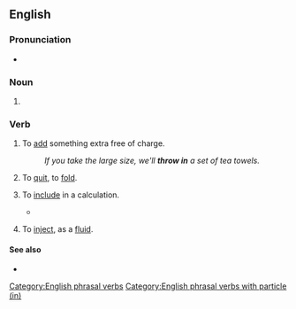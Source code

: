 {{also|throw-in|throwin'}}

==English==

===Pronunciation===
* {{audio|en|En-au-throw in.ogg|Audio (AU)}}

===Noun===
{{en-noun|-}}

# {{alternative form of|en|throw-in}}

===Verb===
{{head|en|verb}}

# {{lb|en|idiomatic}} To [[add]] something extra free of charge.
#: ''If you take the large size, we'll '''throw in''' a set of tea towels.''
# {{lb|en|idiomatic}} To [[quit]], to [[fold]].
# {{lb|en|idiom}} To [[include]] in a calculation.
#* {{quote-web|en|date=2017, 1 March|author=Anthony Zurcher|title=Trump addresses Congress: A kinder, gentler president|url=http://www.bbc.com/news/world-us-canada-39124349|work=BBC News|passage='''Throw in''' Mr Trump's promise of a "great, great wall along our southern border" - with estimates starting at $12bn - and "massive tax relief for the middle class", and the price tag for his speech proposals is on an express elevator to astronomical.}}
# {{lb|en|archaic}} To [[inject]], as a [[fluid]].

====See also====
* {{l|en|throw in with}}

[[Category:English phrasal verbs]]
[[Category:English phrasal verbs with particle (in)]]